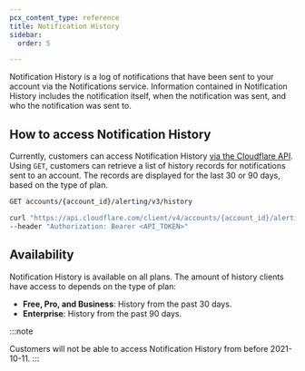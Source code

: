 ```yaml
---
pcx_content_type: reference
title: Notification History
sidebar:
  order: 5

---
```


Notification History is a log of notifications that have been sent to your account via the Notifications service. Information contained in Notification History includes the notification itself, when the notification was sent, and who the notification was sent to.

## How to access Notification History

Currently, customers can access Notification History [via the Cloudflare API](/api/resources/alerting/subresources/history/methods/list/). Using `GET`, customers can retrieve a list of history records for notifications sent to an account. The records are displayed for the last 30 or 90 days, based on the type of plan.

```txt title="Syntax"
GET accounts/{account_id}/alerting/v3/history
```

```bash title="Example"
curl "https://api.cloudflare.com/client/v4/accounts/{account_id}/alerting/v3/history?page=1&per_page=25" \
--header "Authorization: Bearer <API_TOKEN>"
```

## Availability

Notification History is available on all plans. The amount of history clients have access to depends on the type of plan:

- **Free, Pro, and Business**: History from the past 30 days.
- **Enterprise**: History from the past 90 days.

:::note

Customers will not be able to access Notification History from before 2021-10-11. 
:::
